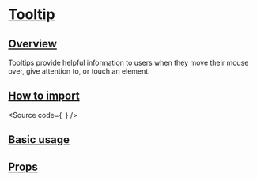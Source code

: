 

<Meta of={Stories} />

# [Tooltip](#tooltip)

## [Overview](#overview)

Tooltips provide helpful information to users when they move their mouse over, give attention to, or touch an element.

## [How to import](#how-to-import)

<Source
  code={`
`}
/>

## [Basic usage](#basic-usage)

<Canvas of={Stories.Base} />

## [Props](#props)

<ArgTypes of={Stories} />
